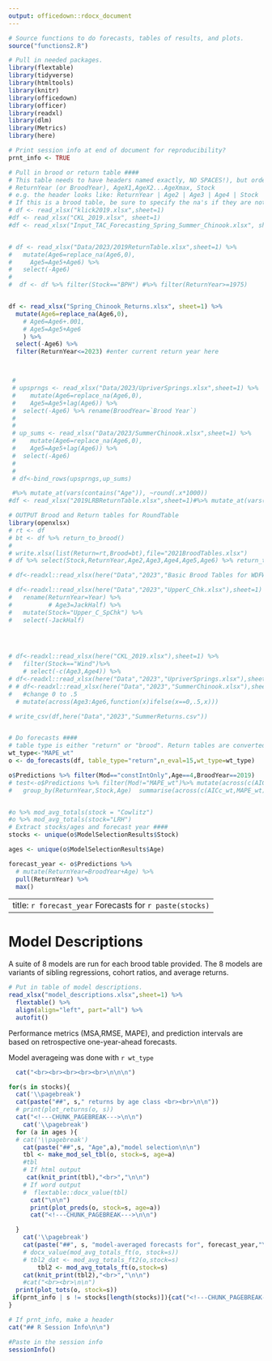 ```yaml
---
output: officedown::rdocx_document
---
```

```r

# Source functions to do forecasts, tables of results, and plots.
source("functions2.R")

# Pull in needed packages.
library(flextable)
library(tidyverse)
library(htmltools)
library(knitr)
library(officedown)
library(officer)
library(readxl)
library(dlm)
library(Metrics)
library(here)

# Print session info at end of document for reproducibility? 
prnt_info <- TRUE

# Pull in brood or return table ####
# This table needs to have headers named exactly, NO SPACES!), but order doesnt matter. 
# ReturnYear (or BroodYear), AgeX1,AgeX2...AgeXmax, Stock
# e.g. the header looks like: ReturnYear | Age2 | Age3 | Age4 | Stock
# If this is a brood table, be sure to specify the na's if they are not just blank cells.
# df <- read_xlsx("klick2019.xlsx",sheet=1)
#df <- read_xlsx("CKL_2019.xlsx", sheet=1)
#df <- read_xlsx("Input_TAC_Forecasting_Spring_Summer_Chinook.xlsx", sheet="ReturnTable")


# df <- read_xlsx("Data/2023/2019ReturnTable.xlsx",sheet=1) %>% 
#   mutate(Age6=replace_na(Age6,0),
#     Age5=Age5+Age6) %>% 
#   select(-Age6)
# 
#  df <- df %>% filter(Stock=="BPH") #%>% filter(ReturnYear>=1975)


df <- read_xlsx("Spring_Chinook_Returns.xlsx", sheet=1) %>% 
  mutate(Age6=replace_na(Age6,0),
    # Age6=Age6+.001,
    # Age5=Age5+Age6
    ) %>%
  select(-Age6) %>% 
  filter(ReturnYear<=2023) #enter current return year here



 # 
 # upsprngs <- read_xlsx("Data/2023/UpriverSprings.xlsx",sheet=1) %>% 
 #    mutate(Age6=replace_na(Age6,0),
 #    Age5=Age5+lag(Age6)) %>%
 #  select(-Age6) %>% rename(BroodYear=`Brood Year`)
 # 
 # 
 # up_sums <- read_xlsx("Data/2023/SummerChinook.xlsx",sheet=1) %>% 
 #    mutate(Age6=replace_na(Age6,0),
 #    Age5=Age5+lag(Age6)) %>% 
 #  select(-Age6) 
 # 
 # 
 # df<-bind_rows(upsprngs,up_sums)

 #%>% mutate_at(vars(contains("Age")), ~round(.x*1000))
#df <- read_xlsx("2019LRBReturnTable.xlsx",sheet=1)#%>% mutate_at(vars(contains("Age")),~if_else(.x==0,.001,.x))

# OUTPUT Brood and Return tables for RoundTable
library(openxlsx)
# rt <- df
# bt <- df %>% return_to_brood()
# 
# write.xlsx(list(Return=rt,Brood=bt),file="2021BroodTables.xlsx") 
# df %>% select(Stock,ReturnYear,Age2,Age3,Age4,Age5,Age6) %>% return_to_brood() %>% write.table("clipboard",row.names=FALSE)

# df<-readxl::read_xlsx(here("Data","2023","Basic Brood Tables for WDFW.xlsx"),sheet="RY") %>%   mutate(across(Age3:Age5,function(x)ifelse(x==0,.5,x))) %>% rename(Stock=River)

# df<-readxl::read_xlsx(here("Data","2023","UpperC_Chk.xlsx"),sheet=1) %>% #select(-Age3) %>%
#   rename(ReturnYear=Year) %>%
#          # Age3=JackHalf) %>%
#   mutate(Stock="Upper_C_SpChk") %>%
#   select(-JackHalf)

  


# df<-readxl::read_xlsx(here("CKL_2019.xlsx"),sheet=1) %>%
#   filter(Stock=="Wind")%>%
    # select(-c(Age3,Age4)) %>% 
# df<-readxl::read_xlsx(here("Data","2023","UpriverSprings.xlsx"),sheet=1)%>%
# # df<-readxl::read_xlsx(here("Data","2023","SummerChinook.xlsx"),sheet=1)%>%
#   #change 0 to .5
  # mutate(across(Age3:Age6,function(x)ifelse(x==0,.5,x)))

# write_csv(df,here("Data","2023","SummerReturns.csv"))


# Do forecasts ####
# table type is either "return" or "brood". Return tables are converted to brood tables.
wt_type<-"MAPE_wt"
o <- do_forecasts(df, table_type="return",n_eval=15,wt_type=wt_type)

o$Predictions %>% filter(Mod=="constIntOnly",Age==4,BroodYear==2019)
# test<-o$Predictions %>% filter(Mod!="MAPE_wt")%>% mutate(across(c(AICc_wt,MAPE_wt),~.x*Pred_med)) %>% 
#   group_by(ReturnYear,Stock,Age)  summarise(across(c(AICc_wt,MAPE_wt),sum),actual=mean(actual)) %>% group_by(ReturnYear,Stock) %>% summarise(across(c(AICc_wt,MAPE_wt,actual),sum))  %>% drop_na() %>% write.csv("preds.csv")


#o %>% mod_avg_totals(stock = "Cowlitz")
#o %>% mod_avg_totals(stock="LRH")
# Extract stocks/ages and forecast year ####
stocks <- unique(o$ModelSelectionResults$Stock)

ages <- unique(o$ModelSelectionResults$Age)

forecast_year <- o$Predictions %>% 
  # mutate(ReturnYear=BroodYear+Age) %>% 
  pull(ReturnYear) %>% 
  max()

```

---
title: `r forecast_year` Forecasts for `r paste(stocks)`
---

# Model Descriptions
A suite of 8 models are run for each brood table provided.  The 8 models are variants of sibling regressions, cohort ratios, and average returns.

```r
# Put in table of model descriptions.
read_xlsx("model_descriptions.xlsx",sheet=1) %>% 
  flextable() %>% 
  align(align="left", part="all") %>% 
  autofit()
```

Performance metrics (MSA,RMSE, MAPE), and prediction intervals are based on retrospective one-year-ahead forecasts.

Model averageing was done with `r wt_type`

```r
  cat("<br><br><br><br><br>\n\n\n")

for(s in stocks){
  cat('\\pagebreak')
  cat(paste("##", s," returns by age class <br><br>\n\n"))
  # print(plot_returns(o, s))
  cat("<!---CHUNK_PAGEBREAK--->\n\n")
    cat('\\pagebreak')
  for (a in ages ){
  # cat('\\pagebreak')
    cat(paste("##",s, "Age",a),"model selection\n\n")
    tbl <- make_mod_sel_tbl(o, stock=s, age=a)
    #tbl
    # If html output
     cat(knit_print(tbl),"<br>","\n\n")
    # If word output
    #  flextable::docx_value(tbl)
      cat("\n\n")
      print(plot_preds(o, stock=s, age=a))
      cat("<!---CHUNK_PAGEBREAK--->\n\n")

  }
    cat('\\pagebreak')
    cat(paste("##", s, "model-averaged forecasts for", forecast_year,"\n\n"))
    # docx_value(mod_avg_totals_ft(o, stock=s))
    # tbl2_dat <- mod_avg_totals_ft2(o,stock=s)
        tbl2 <- mod_avg_totals_ft(o,stock=s)
    cat(knit_print(tbl2),"<br>","\n\n")
    #cat("<br><br>\n\n")
  print(plot_tots(o, stock=s))
 if(prnt_info | s != stocks[length(stocks)]){cat("<!---CHUNK_PAGEBREAK--->\n\n")}
}

```

```r
# If prnt_info, make a header 
cat("## R Session Info\n\n")
```

```r
#Paste in the session info
sessionInfo()
```
